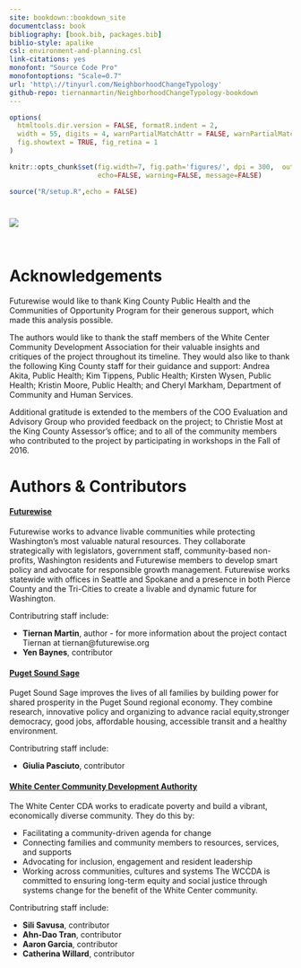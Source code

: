```yaml
--- 
site: bookdown::bookdown_site
documentclass: book
bibliography: [book.bib, packages.bib]
biblio-style: apalike
csl: environment-and-planning.csl
link-citations: yes
monofont: "Source Code Pro"
monofontoptions: "Scale=0.7"
url: 'http\://tinyurl.com/NeighborhoodChangeTypology'
github-repo: tiernanmartin/NeighborhoodChangeTypology-bookdown
---
```


```r
options(
  htmltools.dir.version = FALSE, formatR.indent = 2,
  width = 55, digits = 4, warnPartialMatchAttr = FALSE, warnPartialMatchDollar = FALSE,
  fig.showtext = TRUE, fig_retina = 1
)

knitr::opts_chunk$set(fig.width=7, fig.path='figures/', dpi = 300,  out.width = '100%',
                      echo=FALSE, warning=FALSE, message=FALSE) 

source("R/setup.R",echo = FALSE)
```

# {-}

![](images/nct-report-cover-with-logos.png) 

<br>

# Acknowledgements {-}

Futurewise would like to thank King County Public Health and the Communities of Opportunity Program for their generous support, which made this analysis possible.

The authors would like to thank the staff members of the White Center Community Development Association for their valuable insights and critiques of the project throughout its timeline. They would also like to thank the following King County staff for their guidance and support: Andrea Akita, Public Health; Kim Tippens, Public Health; Kirsten Wysen, Public Health; Kristin Moore, Public Health; and Cheryl Markham, Department of Community and Human Services. 

Additional gratitude is extended to the members of the COO Evaluation and Advisory Group who provided feedback on the project; to Christie Most at the King County Assessor's office; and to all of the community members who contributed to the project by participating in workshops in the Fall of 2016. 

# Authors & Contributors {-}

#### [Futurewise](http://www.futurewise.org) {-}

Futurewise works to advance livable communities while protecting Washington’s most valuable natural resources. 
They collaborate strategically with legislators, government staff, community-based non-profits, Washington residents and Futurewise members to develop smart policy and advocate for responsible growth management. 
Futurewise works statewide with offices in Seattle and Spokane and a presence in both Pierce County and the Tri-Cities to create a livable and dynamic future for Washington.

Contributring staff include:

  - **Tiernan Martin**, author - for more information about the project contact Tiernan at tiernan@futurewise.org
  - **Yen Baynes**, contributor
  
#### [Puget Sound Sage](http://www.pugetsoundsage.org) {-}

Puget Sound Sage improves the lives of all families by building power for shared prosperity in the Puget Sound regional economy. 
They combine research, innovative policy and organizing to advance racial equity,stronger democracy, good jobs, affordable housing,
accessible transit and a healthy environment. 

Contributring staff include:

  - **Giulia Pasciuto**, contributor
  
#### [White Center Community Development Authority](https://www.wccda.org/) {-}

The White Center CDA works to eradicate poverty and build a vibrant, economically diverse community.
They do this by:

  - Facilitating a community-driven agenda for change
  - Connecting families and community members to resources, services, and supports
  - Advocating for inclusion, engagement and resident leadership
  - Working across communities, cultures and systems
The WCCDA is committed to ensuring long-term equity and social justice through systems change for the benefit of the White Center community.

Contributring staff include:

  - **Sili Savusa**, contributor
  - **Ahn-Dao Tran**, contributor 
  - **Aaron Garcia**, contributor
  - **Catherina Willard**, contributor
